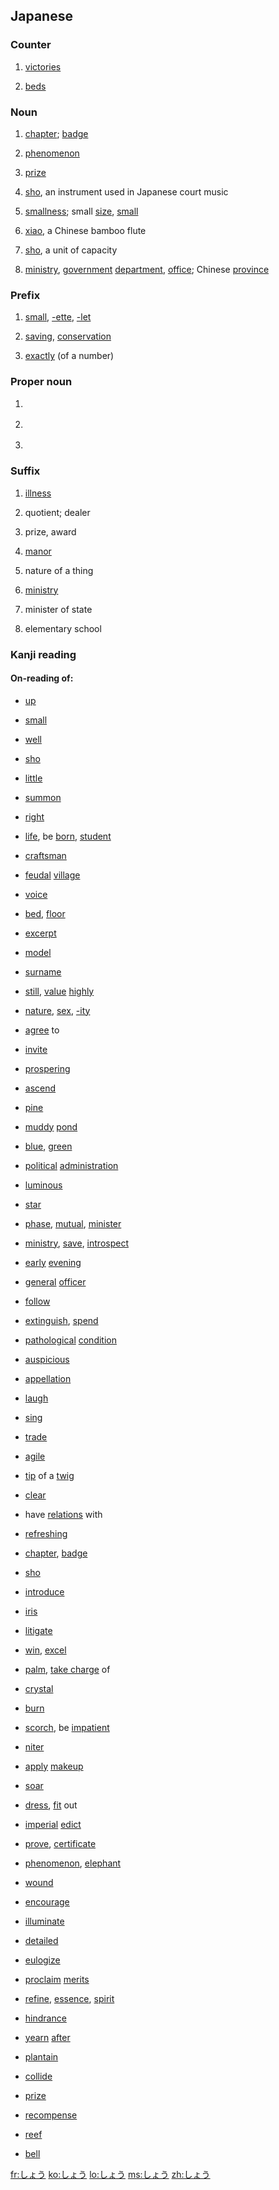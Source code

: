 ==Japanese==

===Counter===
{{ja-pos|counter}}

# {{ja-def|勝}} [[victories]]
# {{ja-def|床|牀}} [[bed]]s

===Noun===
{{ja-noun}}

# {{ja-def|章}} [[chapter]]; [[badge]]
# {{ja-def|象}} [[phenomenon]]
# {{ja-def|賞}} [[prize]]
# {{ja-def|笙}} [[sho]], an instrument used in Japanese court music
# {{ja-def|小}} [[smallness]]; small [[size]], [[small]]
# {{ja-def|簫}} [[xiao]], a Chinese bamboo flute
# {{ja-def|升}} [[sho]], a unit of capacity
# {{ja-def|省}} [[ministry]], [[government]] [[department]], [[office]]; Chinese [[province]]

===Prefix===
{{ja-pos|prefix}}

# {{ja-def|小}} [[small]], [[-ette]], [[-let]]
# {{ja-def|省}} [[saving]], [[conservation]]
# {{ja-def|正}} [[exactly]] (of a number)

===Proper noun===
{{ja-pos|proper}}

# {{ja-def|将}} {{given name|male|lang=ja}}
# {{ja-def|庄}} {{given name|male|lang=ja}}
# {{ja-def|翔}} {{given name|male|lang=ja}}

===Suffix===
{{ja-pos|suffix}}

# {{ja-def|症}} [[illness]]
# {{ja-def|商}} quotient; dealer
# {{ja-def|賞}} prize, award
# {{ja-def|荘|庄}} [[manor]]
# {{ja-def|性}} nature of a thing
# {{ja-def|省}} [[ministry]]
# {{ja-def|相}} minister of state
# {{ja-def|小}} elementary school

===Kanji reading===
{{ja-kanji reading|rom=shō}}

====On-reading of:====
{{top4}}
* {{ja-def|上}} [[up]]
* {{ja-def|小}} [[small]]
* {{ja-def|井}} [[well]]
* {{ja-def|升}} [[sho]]
* {{ja-def|少}} [[little]]
* {{ja-def|召}} [[summon]]
* {{ja-def|正}} [[right]]
* {{ja-def|生}} [[life]], be [[born]], [[student]]
* {{ja-def|匠}} [[craftsman]]
* {{ja-def|庄}} [[feudal]] [[village]]
* {{ja-def|声}} [[voice]]
* {{ja-def|床}} [[bed]], [[floor]]
* {{ja-def|抄}} [[excerpt]]
* {{ja-def|肖}} [[model]]
* {{ja-def|姓}} [[surname]]
* {{ja-def|尚}} [[still]], [[value]] [[highly]]
* {{ja-def|性}} [[nature]], [[sex]], [[-ity]]
* {{ja-def|承}} [[agree]] to
* {{ja-def|招}} [[invite]]
{{mid4}}
* {{ja-def|昌}} [[prospering]]
* {{ja-def|昇}} [[ascend]]
* {{ja-def|松}} [[pine]]
* {{ja-def|沼}} [[muddy]] [[pond]]
* {{ja-def|青}} [[blue]], [[green]]
* {{ja-def|政}} [[political]] [[administration]]
* {{ja-def|昭}} [[luminous]]
* {{ja-def|星}} [[star]]
* {{ja-def|相}} [[phase]], [[mutual]], [[minister]]
* {{ja-def|省}} [[ministry]], [[save]], [[introspect]]
* {{ja-def|宵}} [[early]] [[evening]]
* {{ja-def|将}} [[general]] [[officer]]
* {{ja-def|従}} [[follow]]
* {{ja-def|消}} [[extinguish]], [[spend]]
* {{ja-def|症}} [[pathological]] [[condition]]
* {{ja-def|祥}} [[auspicious]]
* {{ja-def|称}} [[appellation]]
* {{ja-def|笑}} [[laugh]]
* {{ja-def|唱}} [[sing]]
{{mid4}}
* {{ja-def|商}} [[trade]]
* {{ja-def|捷}} [[agile]]
* {{ja-def|梢}} [[tip]] of a [[twig]]
* {{ja-def|清}} [[clear]]
* {{ja-def|渉}} have [[relations]] with
* {{ja-def|爽}} [[refreshing]]
* {{ja-def|章}} [[chapter]], [[badge]]
* {{ja-def|笙}} [[sho]]
* {{ja-def|紹}} [[introduce]]
* {{ja-def|菖}} [[iris]]
* {{ja-def|訟}} [[litigate]]
* {{ja-def|勝}} [[win]], [[excel]]
* {{ja-def|掌}} [[palm]], [[take charge]] of
* {{ja-def|晶}} [[crystal]]
* {{ja-def|焼}} [[burn]]
* {{ja-def|焦}} [[scorch]], be [[impatient]]
* {{ja-def|硝}} [[niter]]
* {{ja-def|粧}} [[apply]] [[makeup]]
* {{ja-def|翔}} [[soar]]
{{mid4}}
* {{ja-def|装}} [[dress]], [[fit]] out
* {{ja-def|詔}} [[imperial]] [[edict]]
* {{ja-def|証}} [[prove]], [[certificate]]
* {{ja-def|象}} [[phenomenon]], [[elephant]]
* {{ja-def|傷}} [[wound]]
* {{ja-def|奨}} [[encourage]]
* {{ja-def|照}} [[illuminate]]
* {{ja-def|詳}} [[detailed]]
* {{ja-def|頌}} [[eulogize]]
* {{ja-def|彰}} [[proclaim]] [[merits]]
* {{ja-def|精}} [[refine]], [[essence]], [[spirit]]
* {{ja-def|障}} [[hindrance]]
* {{ja-def|憧}} [[yearn]] [[after]]
* {{ja-def|蕉}} [[plantain]]
* {{ja-def|衝}} [[collide]]
* {{ja-def|賞}} [[prize]]
* {{ja-def|償}} [[recompense]]
* {{ja-def|礁}} [[reef]]
* {{ja-def|鐘}} [[bell]]
{{bottom}}

[[fr:しょう]]
[[ko:しょう]]
[[lo:しょう]]
[[ms:しょう]]
[[zh:しょう]]